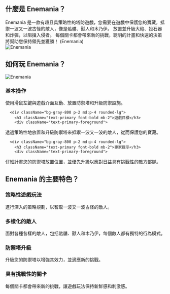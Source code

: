 ## 什麼是 Enemania？
<div className="flex flex-col md:flex-row items-center gap-4 md:gap-8">
  <div className="w-full md:w-1/2 text-xl">
Enemania 是一款有趣且具策略性的塔防遊戲，您需要在遊戲中保護您的寶藏，抵禦一波又一波古怪的敵人，像是骷髏、獸人和木乃伊。 放置並升級大砲、投石器和炸彈，以阻擋入侵者。 每個關卡都會帶來新的挑戰，聰明的計畫和快速的決策將幫助您保持領先並獲勝！ (Enemania)
</div>
  <div className="w-full md:w-1/2 flex justify-center items-center">
<img 
      src="https://public-image.fafafa.ai/game-library/images/enemania_16x9-cover.avif" 
      alt="Enemania" 
      className="w-4/5 h-auto"
    />
</div>
</div>

## 如何玩 Enemania？
<div className="flex flex-col md:flex-row items-center gap-4 md:gap-8">
  <div className="w-full md:w-1/2">
<img 
      src="https://public-image.fafafa.ai/game-library/images/enemania_16x9-cover.avif" 
      alt="Enemania" 
      className="w-4/5 h-auto mx-auto"
    />
</div>
  <div className="w-full md:w-1/2">
    <div className="grid grid-cols-1 gap-2 md:gap-4 mt-0">
      <div className="bg-gray-800 p-2 md:p-4 rounded-lg">
        <h3 className="text-primary font-bold mb-2">基本操作</h3>
        <div className="text-primary-foreground">
使用滑鼠左鍵與遊戲介面互動、放置防禦塔和升級防禦設施。
</div>
      </div>

      <div className="bg-gray-800 p-2 md:p-4 rounded-lg">
        <h3 className="text-primary font-bold mb-2">遊戲目標</h3>
        <div className="text-primary-foreground">
透過策略性地放置和升級防禦塔來抵禦一波又一波的敵人，從而保護您的寶藏。
</div>
      </div>

      <div className="bg-gray-800 p-2 md:p-4 rounded-lg">
        <h3 className="text-primary font-bold mb-2">專家提示</h3>
        <div className="text-primary-foreground">
仔細計畫您的防禦塔放置位置，並優先升級以應對日益具有挑戰性的敵方部隊。
</div>
      </div>
    </div>
  </div>
</div>

## Enemania 的主要特色？
<div className="grid grid-cols-1 md:grid-cols-2 gap-2 md:gap-4">
  <div className="bg-gray-800 p-2 md:p-4 rounded-lg">
    <h3 className="text-primary font-bold mb-2">策略性遊戲玩法</h3>
    <div className="text-primary-foreground">
進行深入的策略規劃，以智取一波又一波古怪的敵人。
</div>
  </div>

  <div className="bg-gray-800 p-2 md:p-4 rounded-lg">
    <h3 className="text-primary font-bold mb-2">多樣化的敵人</h3>
    <div className="text-primary-foreground">
面對各種各樣的敵人，包括骷髏、獸人和木乃伊，每個敵人都有獨特的行為模式。
</div>
  </div>

  <div className="bg-gray-800 p-2 md:p-4 rounded-lg">
    <h3 className="text-primary font-bold mb-2">防禦塔升級</h3>
    <div className="text-primary-foreground">
升級您的防禦塔以增強其效力，並適應新的挑戰。
</div>
  </div>

  <div className="bg-gray-800 p-2 md:p-4 rounded-lg">
    <h3 className="text-primary font-bold mb-2">具有挑戰性的關卡</h3>
    <div className="text-primary-foreground">
每個關卡都會帶來新的挑戰，讓遊戲玩法保持新鮮感和刺激感。
</div>
  </div>
</div>